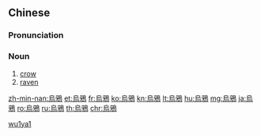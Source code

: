 {{also|乌鸦}}
==Chinese==
{{zh-forms|s=乌鸦}}

===Pronunciation===
{{zh-pron
|m=wūyā
|c=wu1 aa1
|h=pfs=vû-â
|mn=o͘-a
|cat=n
}}

===Noun===
{{zh-noun}}

# [[crow]]
# [[raven]]

[[Category:zh:Birds|wu1ya1]]

[[zh-min-nan:烏鴉]]
[[et:烏鴉]]
[[fr:烏鴉]]
[[ko:烏鴉]]
[[kn:烏鴉]]
[[lt:烏鴉]]
[[hu:烏鴉]]
[[mg:烏鴉]]
[[ja:烏鴉]]
[[ro:烏鴉]]
[[ru:烏鴉]]
[[th:烏鴉]]
[[chr:烏鴉]]